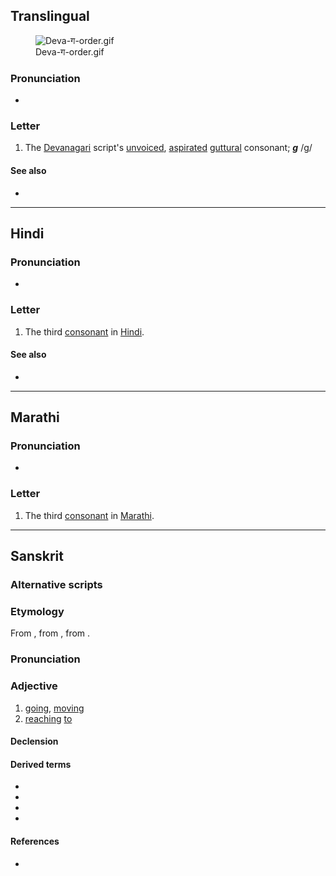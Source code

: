 {{also|ग़|ॻ|ਗ}}
{{character info}}
==Translingual==
[[File:Deva-ग-order.gif|thumb]]

===Pronunciation===
* {{IPA|mul|/ɡə/}}

===Letter===
{{mul-Deva|ga}}

# The [[Devanagari]] script's [[unvoiced]], [[aspirated]] [[guttural]] consonant; '''''g''''' /g/

====See also====
* {{list:Devanagari script letters/mul}}

----

==Hindi==

===Pronunciation===
* {{hi-IPA|ग.}}

===Letter===
{{head|hi|letter}}

# The third [[consonant]] in [[Hindi]].

====See also====

* {{list:Devanagari script letters/hi}}

----

==Marathi==

===Pronunciation===
* {{IPA|mr|/ɡə/}}

===Letter===
{{head|mr|letter}}

# The third [[consonant]] in [[Marathi]].

----
==Sanskrit==
===Alternative scripts===
{{sa-alt}}
===Etymology===
{{PIE root|sa|gʷem}}
From {{inh|sa|iir-pro|*gás}}, from {{inh|sa|ine-pro||*gʷḿ̥s}}, from {{m|ine-pro|*gʷem-||to go}}.
===Pronunciation===
{{sa-IPA}}
===Adjective===
{{sa-adj}}

# [[going]], [[moving]]
# [[reaching]] [[to]]

====Declension====
{{sa-decl-adj-mfn|ga|gā|ga}}

====Derived terms====
* {{l|sa|यानग}}
* {{l|sa|शीघ्रग}}
* {{l|sa|दुर्ग}}
* {{l|sa|सुग}}
====References====
* {{R:MW|341}}